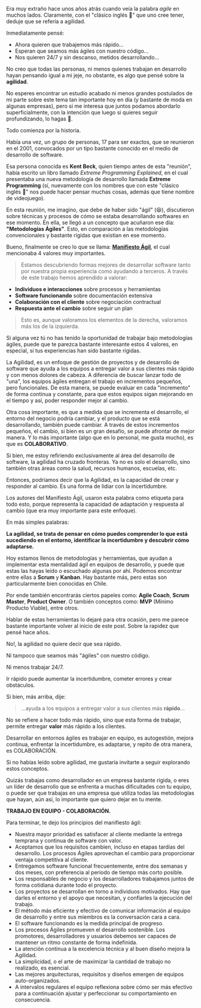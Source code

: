 

Era muy extraño hace unos años atrás cuando veía la palabra *agile* en muchos lados.
Claramente, con el "clásico inglés 🧐" que uno cree tener, deduje que se refería a agilidad.

Inmediatamente pensé:
- Ahora quieren que trabajemos más rápido...
- Esperan que seamos más ágiles con nuestro código...
- Nos quieren 24/7 y sin descanso, metidos desarrollando...

No creo que todas las personas, ni menos quienes trabajan en desarrollo hayan pensando igual a mi jeje, no obstante, es algo que pensé sobre la **agilidad**.

No esperes encontrar un estudio acabado ni menos grandes postulados de mi parte sobre este tema tan importante hoy en día (y bastante de moda en algunas empresas), pero si me interesa que juntos podamos abordarlo superficialmente, con la intención que luego si quieres seguir profundizando, lo hagas 😬.

Todo comienza por la historia.

Había una vez, un grupo de personas, 17 para ser exactos, que se reunieron en el 2001, convocados por un tipo bastante conocido en el medio de desarrollo de software.

Esa persona conocida es **Kent Beck**, quien tiempo antes de esta "reunión", había escrito un libro llamado *Extreme Programming Explained*, en el cual presentaba una nueva metodología de desarrollo llamada **Extreme Programming** (sí, nuevamente con los nombres que con este "clásico inglés 🧐" nos puede hacer pensar muchas cosas, además que tiene nombre de videojuego).

En esta reunión, me imagino, que debe de haber sido "ágil" (😆), discutieron sobre técnicas y procesos de cómo se estaba desarrollando softwares en ese momento. En ella, se llegó a un concepto que acuñaron ese día: **"Metodologías Ágiles"**.
Esto, en comparación a las metodologías convencionales y bastante rígidas que existian en ese momento.

Bueno, finalmente se creo lo que se llama: **[Manifiesto Ágil](https://agilemanifesto.org/iso/es/manifesto.html "Manifiesto Ágil")**, el cual mencionaba 4 valores muy importantes.

> Estamos descubriendo formas mejores de desarrollar software tanto por nuestra propia experiencia como ayudando a terceros. A través de este trabajo hemos aprendido a valorar:

- **Individuos e interacciones** sobre procesos y herramientas
- **Software funcionando** sobre documentación extensiva
- **Colaboración con el cliente** sobre negociación contractual
- **Respuesta ante el cambio** sobre seguir un plan

> Esto es, aunque valoramos los elementos de la derecha, valoramos más los de la izquierda.

Si alguna vez tú no has tenido la oportunidad de trabajar bajo metodologías ágiles, puede que te parezca bastante interesante estos 4 valores, en especial, si tus experiencias han sido bastante rígidas.

La Agilidad, es un enfoque de gestión de proyectos y de desarrollo de software que ayuda a los equipos a entregar valor a sus clientes más rápido y con menos dolores de cabeza. A diferencia de buscar lanzar todo de "una", los equipos ágiles entregan el trabajo en incrementos pequeños, pero funcionales. De esta manera, se puede evaluar en cada "incremento" de forma continua y constante, para que estos equipos sigan mejorando en el tiempo y así, poder responder mejor al cambio.

Otra cosa importante, es que a medida que se incrementa el desarrollo, el entorno del negocio podría cambiar, y el producto que se está desarrollando, también puede cambiar. A través de estos incrementos pequeños, el cambio, si bien es un gran desafío, se puede afrontar de mejor manera. Y lo más importante (algo que en lo personal, me gusta mucho), es que es **COLABORATIVO**.

Si bien, me estoy refiriendo exclusivamente al área del desarrollo de software, la agilidad ha cruzado fronteras. Ya no es solo el desarrollo, sino también otras áreas como la salud, recursos humanos, escuelas, etc.

Entonces, podríamos decir que la Agilidad, es la capacidad de crear y responder al cambio. Es una forma de lidiar con la incertidumbre.

Los autores del Manifiesto Ágil, usaron esta palabra como etiqueta para todo esto, porque representa la capacidad de adaptación y respuesta al cambio (que era muy importante para este enfoque).

En más simples palabras:

**La agilidad, se trata de pensar en cómo puedes comprender lo que está sucediendo en el entorno, identificar la incertidumbre y descubrir cómo adaptarse.**

Hoy estamos llenos de metodologías y herramientas, que ayudan a implementar esta mentalidad ágil en equipos de desarrollo, y puede que estas las hayas leído o escuchado algunas por ahí. Podemos encontrar entre ellas a **Scrum** y **Kanban**.
Hay bastante más, pero estas son particularmente bien conocidas en Chile.

Por ende también encontrarás ciertos papeles como: **Agile Coach**, **Scrum Master**, **Product Owner**. O también conceptos como: **MVP** (Mínimo Producto Viable), entre otros.

Hablar de estas herramientas lo dejaré para otra ocasión, pero me parece bastante importante volver al inicio de este post. Sobre la rapidez que pensé hace años.

No!, la agilidad no quiere decir que sea rápido.

Ni tampoco que seamos más "ágiles" con nuestro código.

Ni menos trabajar 24/7.

Ir rápido puede aumentar la incertidumbre, cometer errores y crear obstáculos.

Si bien, más arriba, dije:

> ...ayuda a los equipos a entregar valor a sus clientes más **rápido**...

No se refiere a hacer todo más rápido, sino que esta forma de trabajar, permite entregar **valor** más rápido a los clientes.

Desarrollar en entornos ágiles es trabajar en equipo, es autogestión, mejora continua, enfrentar la incertidumbre, es adaptarse, y repito de otra manera, es COLABORACIÓN.

Si no habías leído sobre agilidad, me gustaría invitarte a seguir explorando estos conceptos.

Quizás trabajas como desarrollador en un empresa bastante rígida, o eres un líder de desarrollo que se enfrenta a muchas dificultades con tu equipo, o puede ser que trabajas en una empresa que utiliza todas las metodologías que hayan, aún así, lo importante que quiero dejar en tu mente.

**TRABAJO EN EQUIPO - COLABORACIÓN.**

Para terminar, te dejo los principios del manifiesto ágil:

- Nuestra mayor prioridad es satisfacer al cliente mediante la entrega temprana y continua de software con valor.
- Aceptamos que los requisitos cambien, incluso en etapas tardías del desarrollo. Los procesos Ágiles aprovechan el cambio para proporcionar ventaja competitiva al cliente.
- Entregamos software funcional frecuentemente, entre dos semanas y dos meses, con preferencia al periodo de tiempo más corto posible.
- Los responsables de negocio y los desarrolladores trabajamos juntos de forma cotidiana durante todo el proyecto.
- Los proyectos se desarrollan en torno a individuos motivados. Hay que darles el entorno y el apoyo que necesitan, y confiarles la ejecución del trabajo.
- El método más eficiente y efectivo de comunicar información al equipo de desarrollo y entre sus miembros es la conversación cara a cara.
- El software funcionando es la medida principal de progreso.
- Los procesos Ágiles promueven el desarrollo sostenible. Los promotores, desarrolladores y usuarios debemos ser capaces de mantener un ritmo constante de forma indefinida.
- La atención continua a la excelencia técnica y al buen diseño mejora la Agilidad.
- La simplicidad, o el arte de maximizar la cantidad de trabajo no realizado, es esencial.
- Las mejores arquitecturas, requisitos y diseños emergen de equipos auto-organizados.
- A intervalos regulares el equipo reflexiona sobre cómo ser más efectivo para a continuación ajustar y perfeccionar su comportamiento en consecuencia.